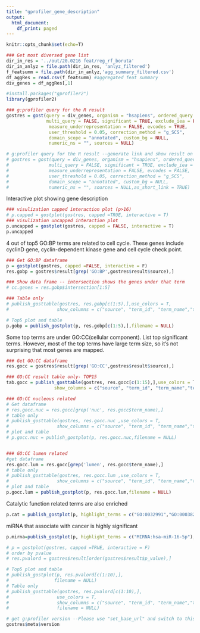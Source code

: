 ```yaml
---
title: "gprofiler_gene_description"
output:
  html_document:
    df_print: paged
---
```

```r
knitr::opts_chunk$set(echo=T)
```


```r
### Get most diversed gene list
dir_in_res = '../out/20.0216 feat/reg_rf_boruta'
dir_in_anlyz = file.path(dir_in_res, 'anlyz_filtered')
f_featsumm = file.path(dir_in_anlyz,'agg_summary_filtered.csv')
df_aggRes = read.csv(f_featsumm) #aggregated feat summary
div_genes = df_aggRes[,1]
```


```r
#install.packages("gprofiler2")
library(gprofiler2)

### g:profiler query for the R result
gostres = gost(query = div_genes, organism = "hsapiens", ordered_query = FALSE,
               multi_query = FALSE, significant = TRUE, exclude_iea = FALSE, 
                measure_underrepresentation = FALSE, evcodes = TRUE, 
                user_threshold = 0.05, correction_method = "g_SCS", 
                domain_scope = "annotated", custom_bg = NULL, 
                numeric_ns = "", sources = NULL)

# g:profiler query for the R result --generate link and show result on webpage
# gostres = gost(query = div_genes, organism = "hsapiens", ordered_query = FALSE,
#               multi_query = FALSE, significant = TRUE, exclude_iea = FALSE, 
#               measure_underrepresentation = FALSE, evcodes = FALSE, 
#               user_threshold = 0.05, correction_method = "g_SCS", 
#               domain_scope = "annotated", custom_bg = NULL, 
#               numeric_ns = "", sources = NULL,as_short_link = TRUE)
```

Interactive plot showing gene description
```r
### visulization capped interaction plot (p>16)
# p.capped = gostplot(gostres, capped =TRUE, interactive = T)
### visulization uncapped interaction plot
p.uncapped = gostplot(gostres, capped = FALSE, interactive = T)
p.uncapped
```


4 out of top5 GO:BP terms are related to cell cycle. These genes include cyclinD gene, cyclin-dependent kinase gene and cell cycle check point.
```r
### Get GO:BP dataframe
p = gostplot(gostres, capped =FALSE, interactive = F)
res.gobp = gostres$result[grep('GO:BP',gostres$result$source),]

### Show data frame -- intersection shows the genes under that term
# cc.genes = res.gobp$intersection[1:5]

### Table only
# publish_gosttable(gostres, res.gobp[c(1:5),],use_colors = T,
#                  show_columns = c("source", "term_id", "term_name","term_size","intersection_size"),filename = NULL)

# Top5 plot and table
p.gobp = publish_gostplot(p, res.gobp[c(1:5),],filename = NULL)
```


Some top terms are under GO:CC(cellular component). List top significant terms. 
However, most of the top terms have large term size, so it's not surprising that most genes are mapped.
```r
### Get GO:CC dataframe
res.gocc = gostres$result[grep('GO:CC',gostres$result$source),]

### GO:CC result table only- TOP15
tab.gocc = publish_gosttable(gostres, res.gocc[c(1:15),],use_colors = T,
                  show_columns = c("source", "term_id", "term_name","term_size","intersection_size"),filename = NULL)

### GO:CC nucleous related 
# Get dataframe
# res.gocc.nuc = res.gocc[grep('nuc', res.gocc$term_name),]
# table only
# publish_gosttable(gostres, res.gocc.nuc ,use_colors = T,
#                  show_columns = c("source", "term_id", "term_name","term_size","intersection_size"),filename = NULL)
# plot and table
# p.gocc.nuc = publish_gostplot(p, res.gocc.nuc,filename = NULL)


### GO:CC lumen related 
#get dataframe
res.gocc.lum = res.gocc[grep('lumen', res.gocc$term_name),]
# table only
# publish_gosttable(gostres, res.gocc.lum ,use_colors = T,
#                  show_columns = c("source", "term_id", "term_name","term_size","intersection_size"),filename = NULL)
# plot and table
p.gocc.lum = publish_gostplot(p, res.gocc.lum,filename = NULL)

```


Catalytic function related terms are also enriched
```r
p.cat = publish_gostplot(p, highlight_terms = c("GO:0032991","GO:0003824","GO:1902494"),filename = NULL)
```


miRNA that associate with cancer is highly significant
```r
p.mirna=publish_gostplot(p, highlight_terms = c("MIRNA:hsa-miR-16-5p"),filename = NULL)
```
```r
# p = gostplot(gostres, capped =TRUE, interactive = F)
# order by pvalue
# res.pvalord = gostres$result[order(gostres$result$p_value),]

# Top5 plot and table
# publish_gostplot(p, res.pvalord[c(1:10),],
#                 filename = NULL)
# Table only
# publish_gosttable(gostres, res.pvalord[c(1:10),],
#                  use_colors = T,
#                  show_columns = c("source", "term_id", "term_name","term_size","intersection_size"),
#                  filename = NULL)
```



```r
# get g:profiler version --Please use "set_base_url" and switch to this version for later users
gostres$meta$version
```